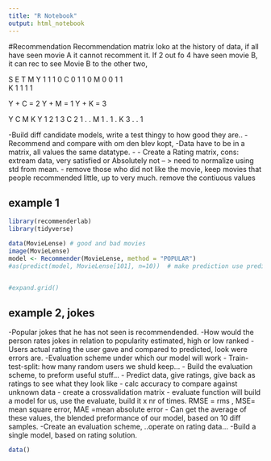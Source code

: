 ```yaml
---
title: "R Notebook"
output: html_notebook
---
```

#Recommendation
Recommendation matrix loko at the history of data, if all have seen movie A it cannot recomment it. If 2 out fo 4 have seen movie B, it can rec to see Movie B to the other two, 

  S E T M
Y 1 1 1 0
C 0 1 1 0 
M 0 0 1 1     
K 1 1 1 1

Y + C = 2
Y + M = 1
Y + K = 3

  Y C M K
Y 1 2 1 3
C 2 1 . .
M 1 . 1 .
K 3 . . 1



-Build diff candidate models, write a test thingy to how good they are..
-Recommend and compare with om den blev kopt,
-Data have to be in a matrix, all values the same datatype.
-
- Create a Rating matrix, cons: extream data, very satisfied or Absolutely not -- > need to normalize using std from mean.
- remove those who did not like the movie, keep movies that people recommended little, up to very much. remove the contiuous values


## example 1
```r
library(recommenderlab)
library(tidyverse)

data(MovieLense) # good and bad movies 
image(MovieLense)
model <- Recommender(MovieLense, method = "POPULAR")
#as(predict(model, MovieLense[101], n=10))  # make prediction use prediction engine, it wants reccomendation, convert the object, 


#expand.grid()


```






## example 2, jokes

-Popular jokes that he has not seen is recommendended.
-How would the person rates jokes in relation to popularity estimated, high or low ranked
-Users actual rating the user gave and compared to predicted, look were errors are.
-Evaluation scheme under which our model will work
- Train-test-split: how many random users we shuld keep...
- Build the evaluation scheme, to preform useful stuff...
- Predict data, give ratings, give back as ratings to see what they look like
- calc accuracy to compare against unknown data
- create a crossvalidation matrix
- evaluate function will build a model for us, use the evaluate, build it x nr of times.
RMSE = rms , MSE= mean square error, MAE =mean absolute error
- Can get the average of these values, the blended preformance of our model, based on 10 diff samples.
-Create an evaluation scheme, ..operate on rating data...
-Build a single model, based on rating solution.



```r

data()

```


